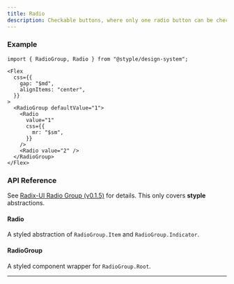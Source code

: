 ```yaml
---
title: Radio
description: Checkable buttons, where only one radio button can be checked at once.
---
```


### Example

<Preview>
  <Flex
    css={{
      gap: "$md",
      alignItems: "center",
    }}
  >
    <RadioGroup defaultValue="1">
      <Radio
        value="1"
        css={{
          mr: "$sm",
        }}
      />
      <Radio value="2" />
    </RadioGroup>
  </Flex>
</Preview>

```tsx outline=true
import { RadioGroup, Radio } from "@styple/design-system";

<Flex
  css={{
    gap: "$md",
    alignItems: "center",
  }}
>
  <RadioGroup defaultValue="1">
    <Radio
      value="1"
      css={{
        mr: "$sm",
      }}
    />
    <Radio value="2" />
  </RadioGroup>
</Flex>
```

### API Reference

See [Radix-UI Radio Group (v0.1.5)](https://www.radix-ui.com/docs/primitives/components/radio-group) for details. This only covers **styple** abstractions.

#### Radio

A styled abstraction of `RadioGroup.Item` and `RadioGroup.Indicator`.

#### RadioGroup

A styled component wrapper for `RadioGroup.Root`.

---